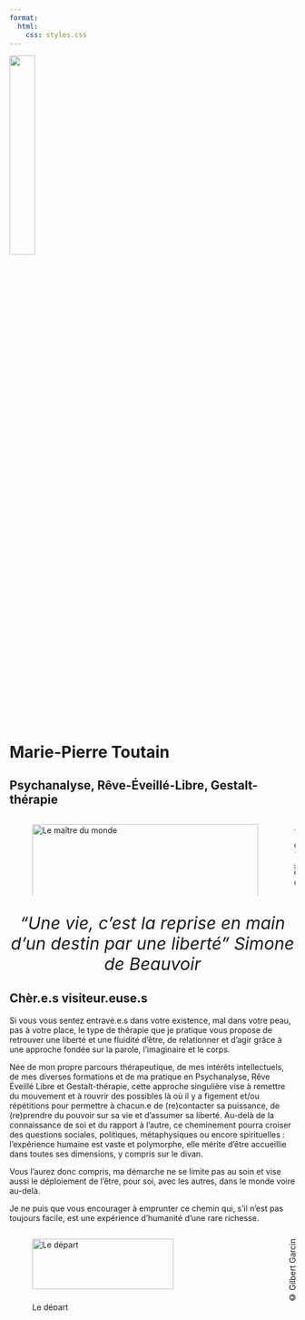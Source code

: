 ```yaml
---
format:
  html:
    css: styles.css
---
```


![](img/20240304_091300-2.jpg){fig-align="center" width=30% }

# Marie-Pierre Toutain {.centerh1}

## Psychanalyse, Rêve-Éveillé-Libre, Gestalt-thérapie {.centerh2}

:::: {.columns}

::: {.column width="99%"}
![Le maître du monde](img/Le maître du monde 2008 Garcin.jpg){fig-align="center" width=100%}
:::

::: {.column width="1%"}
<p style="writing-mode: vertical-rl ; transform: rotate(180deg)"> © Gilbert Garcin </p>
:::

::::

<p style="text-align: center; font-size: 30px"> _"Une vie, c'est la reprise en main d'un destin par une liberté" Simone de Beauvoir_ </p>


## Chèr.e.s visiteur.euse.s

::: {.justify}

Si vous vous sentez entravé.e.s dans votre existence, mal dans votre peau, pas à votre place, le type de thérapie que je pratique vous propose de retrouver une liberté et une fluidité d'être, de relationner et d'agir grâce à une approche fondée sur la parole, l'imaginaire et le corps.

Née de mon propre parcours thérapeutique, de mes intérêts intellectuels, de mes diverses formations et de ma pratique en Psychanalyse, Rêve Éveillé Libre et Gestalt-thérapie, cette approche singulière vise à remettre du mouvement et à rouvrir des possibles là où il y a figement et/ou répétitions pour permettre à chacun.e de (re)contacter sa puissance, de (re)prendre du pouvoir sur sa vie et d’assumer sa liberté.
Au-delà de la connaissance de soi et du rapport à l'autre, ce cheminement pourra croiser des questions sociales, politiques, métaphysiques ou encore spirituelles : l'expérience humaine est vaste et polymorphe, elle mérite d'être accueillie dans toutes ses dimensions, y compris sur le divan.

Vous l'aurez donc compris, ma démarche ne se limite pas au soin et vise aussi le déploiement de l'être, pour soi, avec les autres, dans le monde voire au-delà.

Je ne puis que vous encourager à emprunter ce chemin qui, s'il n'est pas toujours facile, est une expérience d'humanité d'une rare richesse.

:::


:::: {.columns}

::: {.column width="97%"}
![Le départ](img/Le départ.jpg){width=80% }

:::

::: {.column width="3%"}
<p style="writing-mode: vertical-rl ; transform: rotate(180deg)"> © Gilbert Garcin </p>
:::

::::

